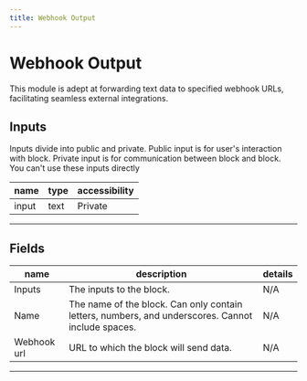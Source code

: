 ```yaml
---
title: Webhook Output
---
```


# Webhook Output
This module is adept at forwarding text data to specified webhook URLs, facilitating seamless external integrations.

## Inputs
Inputs divide into public and private. Public input is for user's interaction with block. Private input is for communication between block and block. You can't use these inputs directly

| name | type | accessibility |
|------|------|---------------|
| input | text | Private |
---
## Fields
| name | description | details |
|------|-------------|------------|
| Inputs | The inputs to the block. | N/A
Name | The name of the block. Can only contain letters, numbers, and underscores. Cannot include spaces. | N/A
Webhook url | URL to which the block will send data. | N/A

---
    